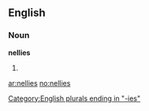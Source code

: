 ==English==

===Noun===
'''nellies'''

# {{plural of|[[nelly]]}}

[[Category:English plurals ending in "-ies"]]

[[ar:nellies]]
[[no:nellies]]